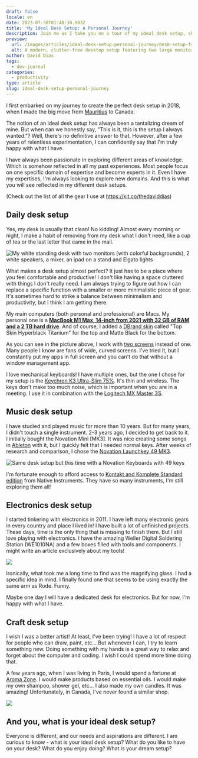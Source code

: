 ```yaml
---
draft: false
locale: en
date: 2023-07-30T01:48:39.903Z
title: 'My Ideal Desk Setup: A Personal Journey'
description: Join me as I take you on a tour of my ideal desk setup, showing how it has evolved over the years, and how it enhances my productivity and creative pursuits.
preview:
  url: /images/articles/ideal-desk-setup-personal-journey/desk-setup-front.jpg
  alt: A modern, clutter-free desktop setup featuring two large monitors, a tablet displaying the time, an audio mixer, a compact microphone, a camera, a game console, and LED lighting. This Front-End Developer's dream workspace is situated on a white desk in front of a window with vertical blinds in Toronto.
author: David Dias
tags:
  - dev-journal
categories:
  - productivity
type: article
slug: ideal-desk-setup-personal-journey
---
```


I first embarked on my journey to create the perfect desk setup in 2018, when I made the big move from [Mauritius](https://en.wikipedia.org/wiki/Mauritius) to Canada.

The notion of an ideal desk setup has always been a tantalizing dream of mine. But when can we honestly say, "This is it, this is the setup I always wanted."? Well, there's no definitive answer to that. However, after a few years of relentless experimentation, I can confidently say that I'm truly happy with what I have.

I have always been passionate in exploring different areas of knowledge. Which is somehow reflected in all my past experiences. Most people focus on one specific domain of expertise and become experts in it. Even I have my expertises, I'm always looking to explore new domains. And this is what you will see reflected in my different desk setups.

(Check out the list of all the gear I use at https://kit.co/thedaviddias)

## Daily desk setup

Yes, my desk is usually that clean! No kidding! Almost every morning or night, I make a habit of removing from my desk what I don't need, like a cup of tea or the last letter that came in the mail.

![My white standing desk with two monitors (with colorful backgrounds), 2 white speakers, a mixer, an ipad on a stand and Elgato lights](/images/articles/ideal-desk-setup-personal-journey/daily-setup-01.jpg 'My ideal daily desk setup')

What makes a desk setup almost perfect? It just has to be a place where you feel comfortable and productive! I don't like having a space cluttered with things I don't really need. I am always trying to figure out how I can replace a specific function with a smaller or more minimalistic piece of gear. It's sometimes hard to strike a balance between minimalism and productivity, but I think I am getting there.

My main computers (both personal and professional) are Macs. My personal one is a **[MacBook M1 Max, 14-inch from 2021 with 32 GB of RAM and a 2 TB hard drive](https://www.apple.com/macbook-pro-14-and-16/)**. And of course, I added a [DBrand skin](https://dbrand.com/shop/apple-macbook-pro-14-skins-2021#/customizer/edit/design) called "Top Skin Hyperblack Titanium" for the top and Matte Black for the bottom.

As you can see in the picture above, I work with [two screens](https://kit.co/thedaviddias/ultimate-desk-setup-unleashing-productivity/dell-p2720dc-27-16) instead of one. Many people I know are fans of wide, curved screens. I've tried it, but I constantly put my apps in full screen and you can't do that without a window management app.

I love mechanical keyboards! I have multiple ones, but the one I chose for my setup is the [Keychron K3 Ultra-Slim 75%](https://kit.co/thedaviddias/ultimate-desk-setup-unleashing-productivity/keychron-k3-version). It's thin and wireless. The keys don't make too much noise, which is important when you are in a meeting. I use it in combination with the [Logitech MX Master 3S](https://kit.co/thedaviddias/ultimate-desk-setup-unleashing-productivity/6718058-logitech-mx-master-3).

## Music desk setup

I have studied and played music for more than 10 years. But for many years, I didn't touch a single instrument. 2-3 years ago, I decided to get back to it. I initially bought the Novation Mini [MK3]. It was nice creating some songs in [Ableton](https://www.ableton.com/) with it, but I quickly felt that I needed normal keys. After weeks of research and comparison, I chose the [Novation Launchkey 49 MK3](https://kit.co/thedaviddias/office-extras-gearing-up-for-ultimate-efficiency/6718487-novation-launchkey-4).

![Same desk setup but this time with a Novation Keyboards with 49 keys](/images/articles/ideal-desk-setup-personal-journey/music-setup-01.jpg 'My ideal music desk setup with my Novation Launchkey 49 MK3')

I'm fortunate enough to afford access to [Kontakt and Komplete Standard edition](https://www.native-instruments.com/en/catalog/) from Native Instruments. They have so many instruments, I'm still exploring them all!

## Electronics desk setup

I started tinkering with electronics in 2011. I have left many electronic gears in every country and place I lived in! I have built a lot of unfinished projects. These days, time is the only thing that is missing to finish them. But I still love playing with electronics. I have the amazing Weller Digital Soldering Station (WE1010NA) and a few boxes filled with tools and components. I might write an article exclusively about my tools!

![](/images/articles/ideal-desk-setup-personal-journey/electronics-setup-01.jpg)

Ironically, what took me a long time to find was the magnifying glass. I had a specific idea in mind. I finally found one that seems to be using exactly the same arm as Rode. Funny.

Maybe one day I will have a dedicated desk for electronics. But for now, I'm happy with what I have.

## Craft desk setup

I wish I was a better artist! At least, I've been trying! I have a lot of respect for people who can draw, paint, etc... But whenever I can, I try to learn something new. Doing something with my hands is a great way to relax and forget about the computer and coding. I wish I could spend more time doing that.

A few years ago, when I was living in Paris, I would spend a fortune at [Aroma Zone](https://www.aroma-zone.com/). I would make products based on essential oils. I would make my own shampoo, shower gel, etc... I also made my own candles. It was amazing! Unfortunately, in Canada, I've never found a similar shop.

![](/images/articles/ideal-desk-setup-personal-journey/craft-setup-01.jpg)

## And you, what is your ideal desk setup?

Everyone is different, and our needs and aspirations are different. I am curious to know - what is your ideal desk setup? What do you like to have on your desk? What do you enjoy doing? What is your dream setup?

<div style={{ display: 'flex', justifyContent: 'center' }}>
  <LinkedInEmbed
    url="https://www.linkedin.com/embed/feed/update/urn:li:share:7091183319584833536"
    postUrl="https://www.linkedin.com/posts/thedaviddias_desksetup-homeoffice-desk-activity-7091183321329647616-TrhV?utm_source=share&utm_medium=member_desktop"
    width={525}
  />
</div>
